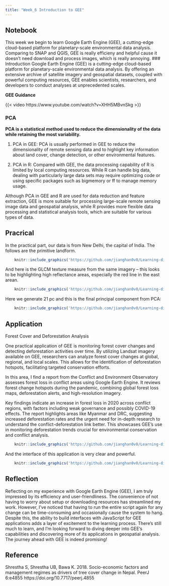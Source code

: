 ```yaml
---
title: "Week_6 Introduction to GEE"
---
```


## Notebook
This week we begin to learn Google Earth Engine (GEE), a cutting-edge cloud-based platform for planetary-scale environmental data analysis. Comparing to SNAP and QGIS, GEE is really efficieny and helpful cause it doesn't need download and process images, which is really annoying.
### Introduction
Google Earth Engine (GEE) is a cutting-edge cloud-based platform for planetary-scale environmental data analysis. By offering an extensive archive of satellite imagery and geospatial datasets, coupled with powerful computing resources, GEE enables scientists, researchers, and developers to conduct analyses at unprecedented scales.

**GEE Guidance**

{{< video https://www.youtube.com/watch?v=XHH5MBvnSkg >}}

### PCA
**PCA is a statistical method used to reduce the dimensionality of the data while retaining the most variability.**

1.  PCA in GEE: PCA is usually performed in GEE to reduce the dimensionality of remote sensing data and to highlight key information about land cover, change detection, or other environmental features.

2.  PCA in R: Compared with GEE, the data processing capability of R is limited by local computing resources. While R can handle big data, dealing with particularly large data sets may require optimizing code or using specific packages such as bigmemory or ff to manage memory usage.

Although PCA in GEE and R are used for data reduction and feature extraction, GEE is more suitable for processing large-scale remote sensing image data and geospatial analysis, while R provides more flexible data processing and statistical analysis tools, which are suitable for various types of data.


## Pracrical
In the practical part, our data is from New Delhi, the capital of India. The follows are the primitive landform.
```r
    knitr::include_graphics('https://github.com/jianghan0v0/Learning-diary-han-jiang/raw/main/images/wk5-3.png')
```
And here is the GLCM texture measure from the same imagery – this looks to be highlighting high reflectance areas, especially the red line in the east arean.
```r
    knitr::include_graphics('https://github.com/jianghan0v0/Learning-diary-han-jiang/raw/main/images/wk5-2.png')
```

Here we generate 21 pc and this is the final principal component from PCA:
```r
    knitr::include_graphics('https://github.com/jianghan0v0/Learning-diary-han-jiang/raw/main/images/wk5-1.png')
```
## Application
Forest Cover and Deforestation Analysis

One practical application of GEE is monitoring forest cover changes and detecting deforestation activities over time. By utilizing Landsat imagery available on GEE, researchers can analyze forest cover changes at global, regional, and local scales. This allows for the identification of deforestation hotspots, facilitating targeted conservation efforts. 

In this area, I find a report from the Conflict and Environment Observatory assesses forest loss in conflict areas using Google Earth Engine. It reviews forest change hotspots during the pandemic, combining global forest loss maps, deforestation alerts, and high-resolution imagery. 

Key findings indicate an increase in forest loss in 2020 across conflict regions, with factors including weak governance and possibly COVID-19 effects. The report highlights areas like Myanmar and DRC, suggesting increased deforestation rates and the urgent need for in-depth research to understand the conflict-deforestation link better. This showcases GEE's use in monitoring deforestation trends crucial for environmental conservation and conflict analysis.
```r
    knitr::include_graphics('https://github.com/jianghan0v0/Learning-diary-han-jiang/raw/main/images/drc.jpg')
```
And the interface of this application is very clear and powerful.
```r
    knitr::include_graphics('https://github.com/jianghan0v0/Learning-diary-han-jiang/raw/main/images/drc_1.jpg')
```

## Reflection
Reflecting on my experience with Google Earth Engine (GEE), I am truly impressed by its efficiency and user-friendliness. The convenience of not having to worry about setup or downloading resources has streamlined my work. However, I've noticed that having to run the entire script again for any change can be time-consuming and occasionally cause the system to hang. Despite this, the ability to build interfaces with JavaScript for GEE applications adds a layer of excitement to the learning process. There's still much to learn, and I'm looking forward to diving deeper into GEE's capabilities and discovering more of its applications in geospatial analysis. The journey ahead with GEE is indeed promising!

## Reference
Shrestha S, Shrestha UB, Bawa K. 2018. Socio-economic factors and management regimes as drivers of tree cover change in Nepal. PeerJ 6:e4855 https://doi.org/10.7717/peerj.4855

